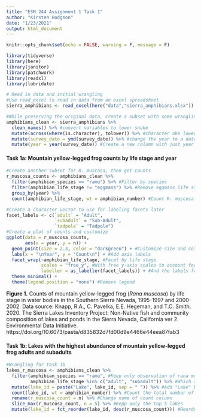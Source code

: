 ```yaml
---
title: "ESM 244 Assignment 1 Task 1"
author: "Kirsten Hodgson"
date: "1/23/2021"
output: html_document
---
```


```r
knitr::opts_chunk$set(echo = FALSE, warning = F, message = F)

library(tidyverse)
library(here)
library(janitor)
library(patchwork)
library(readxl)
library(lubridate)
```


```r
# Read in data and initial wrangling
#Use read_excel to read in data from an excel spreadsheet
sierra_amphibians <- read_excel(here("data","sierra_amphibians.xlsx")) 

#While preserving the original data, create a subset with some wrangling
amphibians_clean <- sierra_amphibians %>% 
  clean_names() %>% #convert variables to lower snake
  mutate(across(where(is.character), tolower)) %>% #character obs lowercase
  mutate(survey_date = ymd(survey_date)) %>% #change the year to a date class
  mutate(year = year(survey_date)) #Create a new column with just year
```

#### Task 1a: Mountain yellow-legged frog counts by life stage and year

```r
#Create another subset for R. muscosa, then get counts
r_muscosa_counts <- amphibians_clean %>% 
  filter(amphibian_species == "ramu") %>% #Filter by species
  filter(amphibian_life_stage != "eggmass") %>% #Remove eggmass life stage
  group_by(year) %>% 
  count(amphibian_life_stage, wt = amphibian_number) #Count R. muscosa obs by year, life stage
```

```r
#Create a character vector to use for labeling facets later
facet_labels <- c(`adult` = "Adult",
                  `subadult` = "Sub-Adult",
                  `tadpole` = "Tadpole")
#Create a plot of counts and customize
ggplot(data = r_muscosa_counts, 
       aes(x = year, y = n)) +
  geom_point(size = 2.3, color = "darkgreen") + #Customize size and color of points
  labs(x = "\nYear", y = "Count\n") + #Add axis labels
  facet_wrap(~amphibian_life_stage, #Facet by life stage
             scales = "free_y", #With free y-axis scales to account for very different numbers
             labeller = as_labeller(facet_labels)) + #And the labels from the earlier vector
  theme_minimal() +
  theme(legend.position = "none") #Remove legend
```

**Figure 1.** Counts of mountain yellow-legged frog (*Rana muscosa*) by life stage in water bodies in the Southern Sierra Nevada, 1995-1997 and 2000-2002. Data source: Knapp, R.A., C. Pavelka, E.E. Hegeman, and T.C. Smith. 2020. The Sierra Lakes Inventory Project: Non-Native fish and community composition of lakes and ponds in the Sierra Nevada, California ver 2. Environmental Data Initiative. https://doi.org/10.6073/pasta/d835832d7fd00d9e4466e44eea87fab3

#### Task 1b: Lakes with the highest abundance of mountain yellow-legged frog adults and subadults

```r
#Wrangling for task 1b
lakes_r_muscosa <- amphibians_clean %>% 
  filter(amphibian_species == "ramu", #Keep only observation of rana muscosa
         amphibian_life_stage %in% c("adult", "subadult")) %>% #Which are also adult or subadult
  mutate(lake_id = paste("Lake", lake_id, sep = " ")) %>% #Add "Lake" before id number
  count(lake_id, wt = amphibian_number) %>% #Count the total number of obs per lake for both stages
  rename(r_muscosa_count = n) %>% #Change name of count column
  slice_max(r_muscosa_count, n = 5) %>% #Kepp only the top 5 lakes
  mutate(lake_id = fct_reorder(lake_id, desc(r_muscosa_count))) #Reorder the lake id so in order of descending r muscosa count
```

